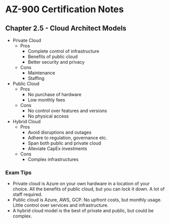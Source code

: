 # AZ-900 Certification Notes
## Chapter 2.5 - Cloud Architect Models

* Private Cloud
	* Pros
		* Complete control of infrastructure
		* Benefits of public cloud
		* Better security and privacy
	* Cons
		* Maintenance
		* Staffing
* Public Cloud
	* Pros
		* No purchase of hardware
		* Low monthly fees
	* Cons
		* No control over features and versions
		* No physical access
* Hybrid Cloud
	* Pros
		* Avoid disruptions and outages
		* Adhere to regulation, governance etc.
		* Span both public and private cloud
		* Alleviate CapEx investments
	* Cons
		* Complex infrastructures

### Exam Tips
* Private cloud is Azure on your own hardware in a location of your choice. All the benefits of public cloud, but you can lock it down. A lot of staff required.
* Public cloud is Azure, AWS, GCP. No upfront costs, but monthly usage. Little control over services and infrastructure.
* A hybrid cloud model is the best of private and public, but could be complex.